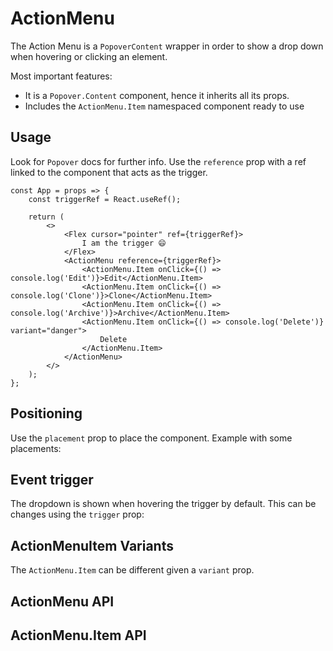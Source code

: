


<Meta of={ActionMenuMeta} />

# ActionMenu

The Action Menu is a `PopoverContent` wrapper in order to show a drop down when hovering or clicking an element.

Most important features:

- It is a `Popover.Content` component, hence it inherits all its props.
- Includes the `ActionMenu.Item` namespaced component ready to use

<Canvas of={ActionMenuMeta.Playground} />

<Controls />

## Usage

Look for `Popover` docs for further info. Use the `reference` prop with a ref linked to the component that acts as the trigger.

```tsx
const App = props => {
	const triggerRef = React.useRef();

	return (
		<>
			<Flex cursor="pointer" ref={triggerRef}>
				I am the trigger 😄
			</Flex>
			<ActionMenu reference={triggerRef}>
				<ActionMenu.Item onClick={() => console.log('Edit')}>Edit</ActionMenu.Item>
				<ActionMenu.Item onClick={() => console.log('Clone')}>Clone</ActionMenu.Item>
				<ActionMenu.Item onClick={() => console.log('Archive')}>Archive</ActionMenu.Item>
				<ActionMenu.Item onClick={() => console.log('Delete')} variant="danger">
					Delete
				</ActionMenu.Item>
			</ActionMenu>
		</>
	);
};
```

## Positioning

Use the `placement` prop to place the component. Example with some placements:

<Canvas>
	<Story of={ActionMenuMeta.LeftStart} />
	<Story of={ActionMenuMeta.Bottom} />
	<Story of={ActionMenuMeta.Right} />
</Canvas>

## Event trigger

The dropdown is shown when hovering the trigger by default. This can be changes using the `trigger` prop:

<Canvas>
	<Story of={ActionMenuMeta.Hover} />
	<Story of={ActionMenuMeta.Click} />
</Canvas>

## ActionMenuItem Variants

The `ActionMenu.Item` can be different given a `variant` prop.

<Canvas of={ActionMenuMeta.Items} />

## ActionMenu API

<ArgTypes of={ActionMenu} />

## ActionMenu.Item API

<ArgTypes of={ActionMenu.Item} />
